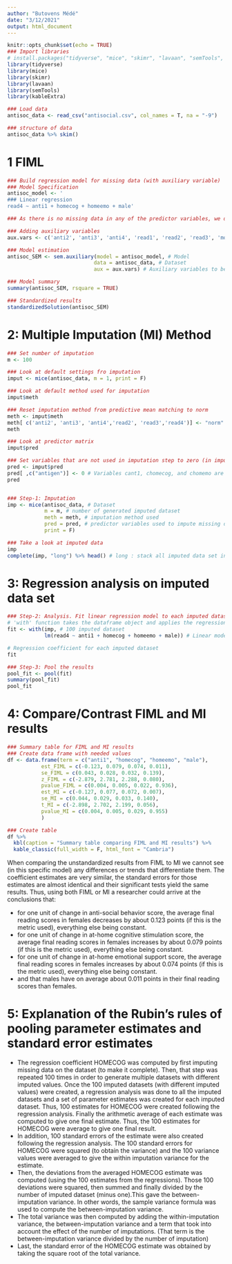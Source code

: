 ```yaml
---
author: "Butovens Médé"
date: "3/12/2021"
output: html_document
---
```


```r
knitr::opts_chunk$set(echo = TRUE)
### Import libraries
# install.packages("tidyverse", "mice", "skimr", "lavaan", "semTools", "kableExtra")
library(tidyverse)
library(mice)
library(skimr)
library(lavaan)
library(semTools)
library(kableExtra)
```

```r
### Load data
antisoc_data <- read_csv("antisocial.csv", col_names = T, na = "-9")

### structure of data
antisoc_data %>% skim()

```

# 1 FIML
```r
### Build regression model for missing data (with auxiliary variable)
### Model Specification
antisoc_model <- '
### Linear regression
read4 ~ anti1 + homecog + homeemo + male'

### As there is no missing data in any of the predictor variables, we do not need to estimate variances and covariances of predictor variables separately to include them in the data.

### Adding auxiliary variables
aux.vars <- c('anti2', 'anti3', 'anti4', 'read1', 'read2', 'read3', 'momage', 'kidage')

### Model estimation
antisoc_SEM <- sem.auxiliary(model = antisoc_model, # Model
                            data = antisoc_data, # Dataset
                            aux = aux.vars) # Auxiliary variables to be included in model

### Model summary
summary(antisoc_SEM, rsquare = TRUE)

### Standardized results
standardizedSolution(antisoc_SEM)
```

# 2: Multiple Imputation (MI) Method

```r
### Set number of imputation
m <- 100

### Look at default settings fro imputation
imput <- mice(antisoc_data, m = 1, print = F)

### Look at default method used for imputation
imput$meth

### Reset imputation method from predictive mean matching to norm
meth <- imput$meth
meth[ c('anti2', 'anti3', 'anti4','read2', 'read3','read4')] <- "norm"
meth

### Look at predictor matrix
imput$pred

### Set variables that are not used in imputation step to zero (in imputation matrix)
pred <- imput$pred
pred[ ,c("antigen")] <- 0 # Variables cant1, chomecog, and chomemo are already set to zero
pred


### Step-1: Imputation
imp <- mice(antisoc_data, # Dataset
            m = m, # number of generated imputed dataset
            meth = meth, # imputation method used
            pred = pred, # predictor variables used to impute missing data
            print = F)

### Take a look at imputed data
imp 
complete(imp, "long") %>% head() # long : stack all imputed data set in one single dataframe 
```


# 3: Regression analysis on imputed data set
```r
### Step-2: Analysis. Fit linear regression model to each imputed dataset
# 'with' function takes the dataframe object and applies the regression to 100 dataset 
fit <- with(imp, # 100 imputed dataset
            lm(read4 ~ anti1 + homecog + homeemo + male)) # Linear model to be used on 100 imputed dataset

# Regression coefficient for each imputed dataset
fit 

### Step-3: Pool the results
pool_fit <- pool(fit)
summary(pool_fit)
pool_fit
```

# 4: Compare/Contrast FIML and MI results
```r
### Summary table for FIML and MI results
### Create data frame with needed values 
df <- data.frame(term = c("anti1", "homecog", "homeemo", "male"),
           est_FIML = c(-0.123, 0.079, 0.074, 0.011),
           se_FIML = c(0.043, 0.028, 0.032, 0.139),
           z_FIML = c(-2.879, 2.781, 2.288, 0.080),
           pvalue_FIML = c(0.004, 0.005, 0.022, 0.936),
           est_MI = c(-0.127, 0.077, 0.072, 0.007),
           se_MI = c(0.044, 0.029, 0.033, 0.140),
           t_MI = c(-2.898, 2.702, 2.199, 0.056),
           pvalue_MI = c(0.004, 0.005, 0.029, 0.955)
           )

### Create table
df %>% 
  kbl(caption = "Summary table comparing FIML and MI results") %>% 
  kable_classic(full_width = F, html_font = "Cambria")
```


When comparing the unstandardized results from FIML to MI we cannot see (in this specific model) any differences or trends that differentiate them. The coefficient estimates are very similar, the standard errors for those estimates are almost identical and their significant tests yield the same results. Thus, using both FIML or MI a researcher could arrive at the conclusions that: 

* for one unit of change in anti-social behavior score, the average final reading scores in females decreases by about 0.123 points (if this is the metric used), everything else being constant.  
* for one unit of change in at-home cognitive stimulation score, the average final reading scores in females increases by about 0.079 points (if this is the metric used), everything else being constant.  
* for one unit of change in at-home emotional support score, the average final reading scores in females increases by about 0.074 points (if this is the metric used), everything else being constant. 
* and that males have on average about 0.011 points in their final reading scores than females.

# 5: Explanation of the Rubin’s rules of pooling parameter estimates and standard error estimates
* The regression coefficient HOMECOG was computed by first imputing missing data on the dataset (to make it complete). Then, that step was repeated 100 times in order to generate multiple datasets with different imputed values. Once the 100 imputed datasets (with different imputed values) were created, a regression analysis was done to all the imputed datasets and a set of parameter estimates was created for each imputed dataset. Thus, 100 estimates for HOMECOG were created following the regression analysis. Finally the arithmetic average of each estimate was computed to give one final estimate. Thus, the 100 estimates for HOMECOG were average to give one final result.
* In addition, 100 standard errors of the estimate were also created following the regression analysis. The 100 standard errors for HOMECOG were squared (to obtain the variance) and the 100 variance values were averaged to give the within imputation variance for the estimate. 
* Then, the deviations from the averaged HOMECOG estimate was computed (using the 100 estimates from the regressions). Those 100 deviations were squared, then summed and finally divided by the number of imputed dataset (minus one).This gave the between-imputation variance. In other words, the sample variance formula was used to compute the between-imputation variance.
* The total variance was then computed by adding the within-imputation variance, the between-imputation variance and a term that took into account the effect of the number of imputations. (That term is the between-imputation variance divided by the number of imputation)
* Last, the standard error of the HOMECOG estimate was obtained by taking the square root of the total variance.